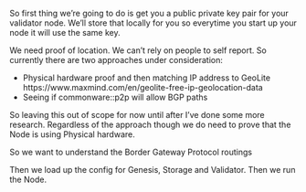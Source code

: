 So first thing we're going to do is get you a public private key pair for your validator node. We'll store that locally for you so everytime you start up your node it will use the same key.

We need proof of location. We can't rely on people to self report. So currently there are two approaches under consideration:

* Physical hardware proof and then matching IP address to GeoLite https://www.maxmind.com/en/geolite-free-ip-geolocation-data
* Seeing if commonware::p2p will allow BGP paths

So leaving this out of scope for now until after I've done some more research. Regardless of the approach though we do need to prove that the Node is using Physical hardware. 


So we want to understand the Border Gateway Protocol routings

Then we load up the config for Genesis, Storage and Validator. Then we run the Node.

